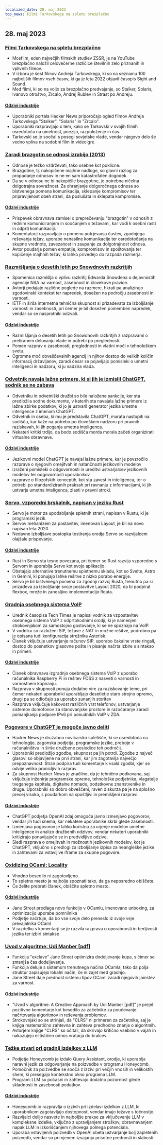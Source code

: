 ```yaml
---
localized_date: 28. maj 2023
top_news: Filmi Tarkovskega na spletu brezplačno
---
```


## 28. maj 2023

### [Filmi Tarkovskega na spletu brezplačno](https://kottke.org/23/05/watch-tarkovskys-best-films-online-for-free)

- Mosfilm, eden največjih filmskih studiev ZSSR, je na YouTube brezplačno naložil celovečerne različice številnih zelo priznanih in vplivnih filmov.
- V izboru je šest filmov Andreja Tarkovskega, ki so na seznamu 100 najboljših filmov vseh časov, ki ga je leta 2022 objavil časopis Sight and Sound.
- Med filmi, ki so na voljo za brezplačno predvajanje, so Stalker, Solaris, Ivanovo otroštvo, Zrcalo, Andrej Rublev in Strast po Andreju.

#### [Odzivi industrije](http://news.ycombinator.com/item?id=36096652)

- Uporabniki portala Hacker News priporočajo ogled filmov Andreja Tarkovskega "Stalker", "Solaris" in "Zrcalo".
- Uporabniki razpravljajo o tem, kako se Tarkovski v svojih filmih osredotoča na umetnost, poezijo, razpoloženje in čas.
- Tarkovski se je soočal s posegi sovjetske vlade, vendar njegovo delo še vedno vpliva na sodobni film in videoigre.

### [Zaradi brazgotin se odnosi izrabijo (2013)](https://gist.github.com/gtallen1187/27a585fcf36d6e657db2)

- Odnose je težko vzdrževati, tako osebne kot poklicne.
- Brazgotine, tj. nakopičene majhne nadloge, so glavni razlog za propadanje odnosov in ne en sam katastrofalen dogodek.
- Da se v odnosu ne bi nakopičile brazgotine, je potrebna ničelna dolgotrajna sovražnost. Za ohranjanje dolgoročnega odnosa so bistvenega pomena komunikacija, sklepanje kompromisov ter pripravljenost obeh strani, da poslušata in sklepata kompromise.

#### [Odzivi industrije](http://news.ycombinator.com/item?id=36093954)

- Prispevek obravnava zamisel o preprečevanju "brazgotin" v odnosih z rednim komuniciranjem in soočanjem s težavami, kar vodi k osebni rasti in odprti komunikaciji.
- Komentatorji razpravljajo o pomenu potrjevanja čustev, zgodnjega reševanja težav, uporabe nenasilne komunikacije ter osredotočanja na skupne vrednote, zavezanost in zaupanje za dolgotrajnost odnosa.
- Avtor poudarja pomen empatije, kompromisov in spoštovanja ter kopičenje majhnih težav, ki lahko privedejo do razpada razmerja.

### [Razmišljanja o desetih letih po Snowdnovih razkritjih](https://www.ietf.org/archive/id/draft-farrell-tenyearsafter-00.html)

- Spomenica razmišlja o vplivu razkritij Edwarda Snowdena o dejavnostih agencije NSA na varnost, zasebnost in človekove pravice.
- Avtorji podajajo različne poglede na razmere, hkrati pa analizirajo zgodovinski kontekst ter napredek, dosežen na področju zasebnosti in varnosti.
- IETF in širša internetna tehnična skupnost si prizadevata za izboljšanje varnosti in zasebnosti, pri čemer je bil dosežen pomemben napredek, vendar so se nasprotniki odzvali.

#### [Odzivi industrije](http://news.ycombinator.com/item?id=36097082)

- Razmišljanja o desetih letih po Snowdnovih razkritjih z razpravami o pretiranem delovanju vlade in potrebi po preglednosti.
- Pomen razprav o zasebnosti, preglednosti in vladni moči v tehnološkem svetu.
- Ogromna moč obveščevalnih agencij in njihov dostop do velikih količin informacij državljanov, zaradi česar se pojavljajo pomisleki o umetni inteligenci in nadzoru, ki ju nadzira vlada.

### [Odvetnik navaja lažne primere, ki si jih je izmislil ChatGPT, sodnik se ne zabava](https://simonwillison.net/2023/May/27/lawyer-chatgpt/)

- Odvetniku in odvetniški družbi so bile naložene sankcije, ker sta predložila sodne dokumente, v katerih sta navajala lažne primere iz lažne zbirke podatkov, ki jo je ustvaril generator jezika umetne inteligence z imenom ChatGPT.
- Odvetnik in oseba, ki mu je predstavila ChatGPT, morata nastopiti na sodišču, kar kaže na potrebo po človeškem nadzoru pri pravnih raziskavah, ki jih poganja umetna inteligenca.
- Nekateri kritiki trdijo, da bodo sodišča morda morala začeti organizirati virtualne obravnave.

#### [Odzivi industrije](http://news.ycombinator.com/item?id=36097900)

- Jezikovni model ChatGPT je navajal lažne primere, kar je povzročilo razprave o njegovih omejitvah in natančnosti jezikovnih modelov
- izraženi pomisleki o odgovornosti in ureditvi ustvarjalcev jezikovnih modelov ter odgovornosti uporabnikov
- razprave o filozofskih konceptih, kot sta zavest in inteligenca, ter o potrebi po standardiziranih praksah pri ravnanju z informacijami, ki jih ustvarja umetna inteligenca, zlasti v pravni stroki.

### [Servo, vzporedni brskalnik, napisan v jeziku Rust](https://servo.org/)

- Servo je motor za upodabljanje spletnih strani, napisan v Rustu, ki je programski jezik.
- Servov mehanizem za postavitev, imenovan Layout, je bil na novo napisan leta 2020.
- Nedavne izboljšave postopka testiranja orodja Servo so razvijalcem olajšale prispevanje.

#### [Odzivi industrije](http://news.ycombinator.com/item?id=36092852)

- Rust in Servo sta tesno povezana, pri čemer se Rust razvija vzporedno s Servom in uporablja Servo kot svojo aplikacijo.
- Obstajajo alternative trenutnemu spletnemu skladu, kot so Svelte, Astro in Gemini, ki ponujajo lahke rešitve z nizko porabo energije.
- Servo je bil bistvenega pomena za zgodnji razvoj Rusta, trenutno pa si prizadeva za izboljšanje svoje postavitve Layout 2020, da bi podpiral flexbox, mreže in zanesljivo implementacijo floata.

### [Gradnja osebnega sistema VoIP](https://www.sacredheartsc.com/blog/building-a-personal-voip-system/)

- Urednik časopisa Tech Times je napisal vodnik za vzpostavitev osebnega sistema VoIP z odprtokodnimi orodji, ki je namenjen strokovnjakom za samostojno gostovanje, ki se ne spoznajo na VoIP.
- V vodniku so razloženi SIP, težave z NAT in možne rešitve, podrobno pa je opisana tudi konfiguracija strežnika Asterisk.
- Članek vključuje ustvarjanje računov SIP, uporabo čakalne vrste ringall, dostop do posnetkov glasovne pošte in pisanje načrta izbire s sintakso in primeri.

#### [Odzivi industrije](http://news.ycombinator.com/item?id=36092718)

- Članek obravnava izgradnjo osebnega sistema VoIP z uporabo računalnika Raspberry Pi in rešitev FOSS z nasveti o varnosti in varnostnem kopiranju.
- Razprava v skupnosti ponuja dodatne vire za raziskovanje teme, pri čemer nekateri uporabniki uporabljajo desetletje staro strojno opremo, drugi pa se odločajo za uporabo zunanjih storitev
- Razprava vključuje kakovost različnih vrst telefonov, ustvarjanje sistemov domofonov za stanovanjske prostore in razočaranje zaradi pomanjkanja podpore IPv6 pri ponudnikih VoIP v ZDA.

### [Pogovore v ChatGPT je mogoče javno deliti](https://chat.openai.com/share/66169853-d00a-4b05-abce-8f82c6d8c868)

- Hacker News je družabno novičarsko spletišče, ki se osredotoča na tehnologijo, zagonska podjetja, programske jezike, preboje v računalništvu in širše družbene posledice teh področij.
- Uporabniki predložijo zgodbe, skupnost pa jih potrdi. Zgodbe z največ glasovi so objavljene na prvi strani, kar jim zagotavlja največjo prepoznavnost. Stran podpira tudi komentarje k vsaki zgodbi, kjer se odvije veliko pronicljivih razprav.
- Za skupnost Hacker News je značilno, da je tehnično podkovana, saj vključuje inženirje programske opreme, tehnološke podjetnike, vlagatelje tveganega kapitala, digitalne nomade, podatkovne znanstvenike in druge. Uporabniki so dobro obveščeni, raven diskurza pa je na splošno precej visoka, s poudarkom na spoštljivi in premišljeni razpravi.

#### [Odzivi industrije](http://news.ycombinator.com/item?id=36091388)

- ChatGPT podjetja OpenAI zdaj omogoča javno izmenjavo pogovorov, vendar jih tudi snema, kar nekatere uporabnike skrbi glede zasebnosti.
- Izmenjava pogovorov je lahko koristna za urjenje modelov umetne inteligence in analizo družbenih odzivov, vendar nekateri uporabniki kritizirajo ponavljajoče se in predvidljive odzive.
- Sledi razprava o omejitvah in možnostih jezikovnih modelov, kot je ChatGPT, vključno s predlogi za izboljšanje izpisa za neangleške jezike in zahtevami za vstavljive iframe za skupne pogovore.

### [Oxidizing OCaml: Locality](https://blog.janestreet.com/oxidizing-ocaml-locality/)

- Vhodno besedilo ni zagotovljeno.
- To spletno mesto je najbolje spoznati tako, da ga neposredno obiščete.
- Če želite prebrati članek, obiščite spletno mesto.

#### [Odzivi industrije](http://news.ycombinator.com/item?id=36094799)

- Jane Street predlaga novo funkcijo v OCamlu, imenovano unboxing, za optimizacijo uporabe pomnilnika
- Podjetje načrtuje, da bo vse svoje delo preneslo iz svoje veje prevajalnika OCaml
- V razdelku s komentarji se je razvila razprava o uporabnosti in berljivosti jezika ter izbiri sintakse

### [Uvod v algoritme: Udi Manber [pdf]](https://doc.lagout.org/science/0_Computer%20Science/2_Algorithms/Introduction%20to%20Algorithms_%20A%20Creative%20Approach%20%5BManber%201989-01-11%5D.pdf)

- Funkcija "exclave" Jane Street optimizira dodeljevanje kupa, s čimer se zmanjša čas dodeljevanja.
- Funkcija deluje s sistemom trenutnega načina OCamla, tako da polja struktur zapisujejo lokalni način, če ni zajet med gradnjo.
- Jane Street daje prednost sistemu tipov OCaml zaradi njegovih jamstev za varnost.

#### [Odzivi industrije](http://news.ycombinator.com/item?id=36096305)

- "Uvod v algoritme: A Creative Approach by Udi Manber [pdf]" je prejel pozitivne komentarje kot besedilo za začetnike za poučevanje načrtovanja algoritmov in reševanja problemov.
- Strokovnjaki so se strinjali, da "CLRS" ni primeren za začetnike, saj je knjiga matematično zahtevna in zahteva predhodno znanje o algoritmih.
- Avtorjem knjige "CLRS" so očitali, da skrivajo kritično vsebino v vajah in nakazujejo elitističen odnos vratarja do bralcev.

### [Težke stvari pri gradnji izdelkov z LLM](https://www.honeycomb.io/blog/hard-stuff-nobody-talks-about-llm)

- Podjetje Honeycomb je izdalo Query Assistant, orodje, ki uporablja naravni jezik za odgovarjanje na poizvedbe v programu Honeycomb.
- Pomočnik za poizvedbe se sooča z izzivi pri večjih vnosih in velikostih shem, ki presegajo kontekstno okno programa LLM.
- Programi LLM so počasni in zahtevajo dodatno pozornost glede skladnosti in zasebnosti podatkov.

#### [Odzivi industrije](http://news.ycombinator.com/item?id=36096811)

- Honeycomb.io razpravlja o izzivih pri izdelavi izdelkov z LLM, ki uporabnikom zagotavljajo dostopnost, vendar imajo težave s točnostjo.
- Razvijalci delijo nasvete in najboljše prakse za vključevanje LLM v kompleksne izdelke, vključno z upravljanjem stroškov, obravnavanjem napak LLM in izkoriščanjem njihovega polnega potenciala.
- Uporaba vstavljenih poizvedb v OpenAI obeta ustvarjanje bolj zapletenih poizvedb, vendar so pri njenem izvajanju prisotne prednosti in slabosti.
